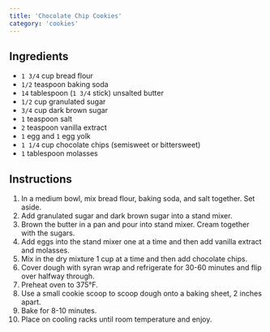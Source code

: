 ```yaml
---
title: 'Chocolate Chip Cookies'
category: 'cookies'
---
```


## Ingredients

- `1 3/4` cup bread flour
- `1/2` teaspoon baking soda
- `14` tablespoon (`1 3/4` stick) unsalted butter
- `1/2` cup granulated sugar
- `3/4` cup dark brown sugar
- `1` teaspoon salt
- `2` teaspoon vanilla extract
- `1` egg and `1` egg yolk
- `1 1/4` cup chocolate chips (semisweet or bittersweet)
- `1` tablespoon molasses

## Instructions

1. In a medium bowl, mix bread flour, baking soda, and salt together. Set aside.
2. Add granulated sugar and dark brown sugar into a stand mixer.
3. Brown the butter in a pan and pour into stand mixer. Cream together with the sugars.
4. Add eggs into the stand mixer one at a time and then add vanilla extract and molasses.
5. Mix in the dry mixture 1 cup at a time and then add chocolate chips.
6. Cover dough with syran wrap and refrigerate for 30-60 minutes and flip over halfway through.
7. Preheat oven to 375°F.
8. Use a small cookie scoop to scoop dough onto a baking sheet, 2 inches apart.
9. Bake for 8-10 minutes.
10. Place on cooling racks until room temperature and enjoy.
